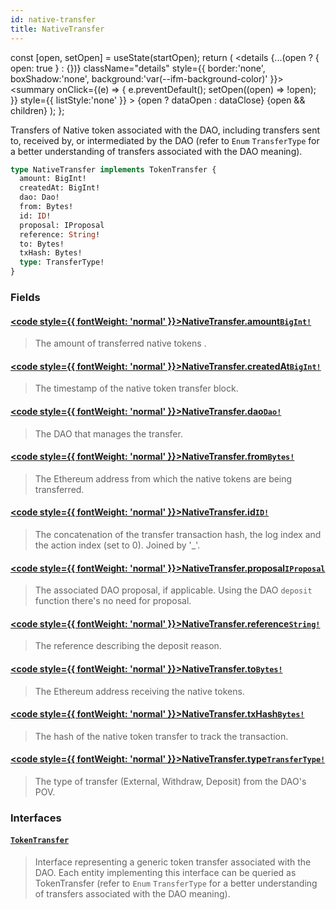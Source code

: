 ```yaml
---
id: native-transfer
title: NativeTransfer
---
```









  const [open, setOpen] = useState(startOpen);
  return (
    <details {...(open ? { open: true } : {})} className="details" style={{ border:'none', boxShadow:'none', background:'var(--ifm-background-color)' }}>
      <summary
        onClick={(e) => {
          e.preventDefault();
          setOpen((open) => !open);
        }}
        style={{ listStyle:'none' }}
      >
      {open ? dataOpen : dataClose}
      </summary>
      {open && children}
    </details>
  );
};








Transfers of Native token associated with the DAO, including transfers sent to, received by, or intermediated by the DAO (refer to `Enum` `TransferType` for a better understanding of transfers associated with the DAO meaning).


```graphql
type NativeTransfer implements TokenTransfer {
  amount: BigInt!
  createdAt: BigInt!
  dao: Dao!
  from: Bytes!
  id: ID!
  proposal: IProposal
  reference: String!
  to: Bytes!
  txHash: Bytes!
  type: TransferType!
}
```




### Fields

#### [<code style={{ fontWeight: 'normal' }}>NativeTransfer.<b>amount</b></code>](#)<Bullet />[`BigInt!`](/docs/next/subgraph/reference-guide/scalars/big-int) <Badge class="badge badge--secondary" text="non-null"/> <Badge class="badge badge--secondary" text="scalar"/> 
> 
> 
>  The amount of transferred native tokens . 
> 

#### [<code style={{ fontWeight: 'normal' }}>NativeTransfer.<b>createdAt</b></code>](#)<Bullet />[`BigInt!`](/docs/next/subgraph/reference-guide/scalars/big-int) <Badge class="badge badge--secondary" text="non-null"/> <Badge class="badge badge--secondary" text="scalar"/> 
> 
> 
>  The timestamp of the native token transfer block. 
> 

#### [<code style={{ fontWeight: 'normal' }}>NativeTransfer.<b>dao</b></code>](#)<Bullet />[`Dao!`](/docs/next/subgraph/reference-guide/objects/dao) <Badge class="badge badge--secondary" text="non-null"/> <Badge class="badge badge--secondary" text="object"/> 
> 
> 
>  The DAO that manages the transfer. 
> 

#### [<code style={{ fontWeight: 'normal' }}>NativeTransfer.<b>from</b></code>](#)<Bullet />[`Bytes!`](/docs/next/subgraph/reference-guide/scalars/bytes) <Badge class="badge badge--secondary" text="non-null"/> <Badge class="badge badge--secondary" text="scalar"/> 
> 
> 
>  The Ethereum address from which the native tokens are being transferred. 
> 

#### [<code style={{ fontWeight: 'normal' }}>NativeTransfer.<b>id</b></code>](#)<Bullet />[`ID!`](/docs/next/subgraph/reference-guide/scalars/id) <Badge class="badge badge--secondary" text="non-null"/> <Badge class="badge badge--secondary" text="scalar"/> 
> 
> 
>  The concatenation of the transfer transaction hash, the log index and the action index (set to 0). Joined by '_'. 
> 

#### [<code style={{ fontWeight: 'normal' }}>NativeTransfer.<b>proposal</b></code>](#)<Bullet />[`IProposal`](/docs/next/subgraph/reference-guide/interfaces/iproposal) <Badge class="badge badge--secondary" text="interface"/> 
> 
> 
>  The associated DAO proposal, if applicable. Using the DAO `deposit` function there's no need for proposal. 
> 

#### [<code style={{ fontWeight: 'normal' }}>NativeTransfer.<b>reference</b></code>](#)<Bullet />[`String!`](/docs/next/subgraph/reference-guide/scalars/string) <Badge class="badge badge--secondary" text="non-null"/> <Badge class="badge badge--secondary" text="scalar"/> 
> 
> 
>  The reference describing the deposit reason. 
> 

#### [<code style={{ fontWeight: 'normal' }}>NativeTransfer.<b>to</b></code>](#)<Bullet />[`Bytes!`](/docs/next/subgraph/reference-guide/scalars/bytes) <Badge class="badge badge--secondary" text="non-null"/> <Badge class="badge badge--secondary" text="scalar"/> 
> 
> 
>  The Ethereum address receiving the native tokens. 
> 

#### [<code style={{ fontWeight: 'normal' }}>NativeTransfer.<b>txHash</b></code>](#)<Bullet />[`Bytes!`](/docs/next/subgraph/reference-guide/scalars/bytes) <Badge class="badge badge--secondary" text="non-null"/> <Badge class="badge badge--secondary" text="scalar"/> 
> 
> 
>  The hash of the native token transfer to track the transaction. 
> 

#### [<code style={{ fontWeight: 'normal' }}>NativeTransfer.<b>type</b></code>](#)<Bullet />[`TransferType!`](/docs/next/subgraph/reference-guide/enums/transfer-type) <Badge class="badge badge--secondary" text="non-null"/> <Badge class="badge badge--secondary" text="enum"/> 
> 
> 
>  The type of transfer (External, Withdraw, Deposit) from the DAO's POV. 
> 

### Interfaces

#### [`TokenTransfer`](/docs/next/subgraph/reference-guide/interfaces/token-transfer) <Badge class="badge badge--secondary" text="interface"/> 
> 
> 
> Interface representing a generic token transfer associated with the DAO. Each entity implementing this interface can be queried as TokenTransfer (refer to `Enum` `TransferType` for a better understanding of transfers associated with the DAO meaning).
> 





